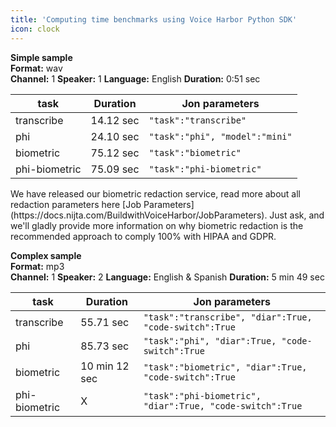 ```yaml
---
title: 'Computing time benchmarks using Voice Harbor Python SDK'
icon: clock
---
```


<Update label="2025-05-07 Benchmarks" description="Voice Harbor V3.0">

  **Simple sample**  
  **Format:** wav  
  **Channel:** 1 
  **Speaker:** 1
  **Language:** English
  **Duration:** 0:51 sec
  
  | task                  | Duration                   | Jon parameters | 
  |-------------------------|----------------------------|----------------------------|
  | transcribe | 14.12 sec     | ```"task":"transcribe"``` |
  | phi     | 24.10 sec     |```"task":"phi", "model":"mini"``` |
  | biometric            | 75.12 sec                    |```"task":"biometric"``` |
  | phi-biometric            | 75.09 sec                    |```"task":"phi-biometric"``` |

</Update>

<Tip>
  We have released our biometric redaction service, read more about all redaction parameters here [Job Parameters](https://docs.nijta.com/BuildwithVoiceHarbor/JobParameters). Just ask, and we'll gladly provide more information on why biometric redaction is the recommended approach to comply 100% with HIPAA and GDPR.
</Tip>

<Update label="2025-05-07 Benchmarks" description="Voice Harbor V3.0">

  **Complex sample**  
  **Format:** mp3  
  **Channel:** 1 
  **Speaker:** 2 
  **Language:** English & Spanish
  **Duration:** 5 min 49 sec  


  | task                  | Duration                   |Jon parameters | 
  |-------------------------|----------------------------|----------------------------|
  | transcribe | 55.71 sec     | ```"task":"transcribe", "diar":True, "code-switch":True``` |
  | phi     | 85.73 sec     |```"task":"phi", "diar":True, "code-switch":True``` |
  | biometric            | 10 min 12 sec                   |```"task":"biometric", "diar":True, "code-switch":True``` |
  | phi-biometric            | X                    |```"task":"phi-biometric", "diar":True, "code-switch":True``` |

</Update>

